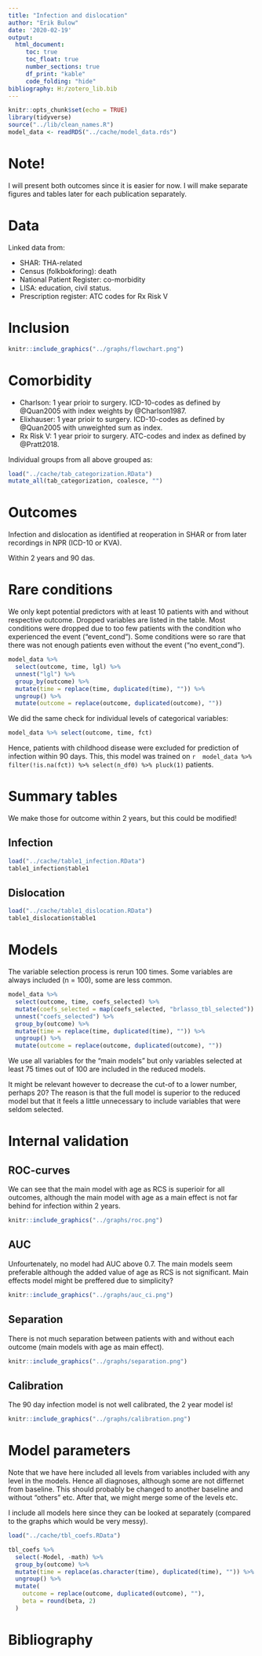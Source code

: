 ---
title: "Infection and dislocation"
author: "Erik Bulow"
date: '2020-02-19'
output: 
  html_document:
     toc: true
     toc_float: true
     number_sections: true
     df_print: "kable"
     code_folding: "hide"
bibliography: H:/zotero_lib.bib
---

```{r setup, include=FALSE}
knitr::opts_chunk$set(echo = TRUE)
library(tidyverse)
source("../lib/clean_names.R")
model_data <- readRDS("../cache/model_data.rds")
```

# Note!

I will present both outcomes since it is easier for now. I will make separate figures and tables later for each publication separately.

# Data

Linked data from:

- SHAR: THA-related
- Census (folkbokforing): death
- National Patient Register: co-morbidity
- LISA: education, civil status.
- Prescription register: ATC codes for Rx Risk V


# Inclusion

```{r}
knitr::include_graphics("../graphs/flowchart.png")
```

# Comorbidity

- Charlson: 1 year prioir to surgery. ICD-10-codes as defined by @Quan2005 with index weights by @Charlson1987.
- Elixhauser: 1 year prioir to surgery. ICD-10-codes as defined by @Quan2005 with unweighted sum as index.
- Rx Risk V: 1 year prioir to surgery. ATC-codes and index as defined by @Pratt2018.

Individual groups from all above grouped as:

```{r, message=FALSE}
load("../cache/tab_categorization.RData")
mutate_all(tab_categorization, coalesce, "")
```

# Outcomes

Infection and dislocation as identified at reoperation in SHAR or from later recordings in NPR (ICD-10 or KVA).

Within 2 years and 90 das.


# Rare conditions

We only kept potential predictors with at least 10 patients with and without respective outcome.
Dropped variables are listed in the table. Most conditions were dropped due to too few patients with the condition who experienced the event ("event_cond"). Some conditions were so rare that there was not enough patients even without the event ("no event_cond").

```{r}

model_data %>% 
  select(outcome, time, lgl) %>% 
  unnest("lgl") %>% 
  group_by(outcome) %>% 
  mutate(time = replace(time, duplicated(time), "")) %>% 
  ungroup() %>% 
  mutate(outcome = replace(outcome, duplicated(outcome), ""))

```

We did the same check for individual levels of categorical variables:

```{r}

model_data %>% select(outcome, time, fct)
```

Hence, patients with childhood disease were excluded for prediction of infection within 90 days.
This, this model was trained on `r  model_data %>% filter(!is.na(fct)) %>% select(n_df0) %>% pluck(1)` patients.


# Summary tables

We make those for outcome within 2 years, but this could be modified!

## Infection

```{r}
load("../cache/table1_infection.RData")
table1_infection$table1
```

## Dislocation

```{r}
load("../cache/table1_dislocation.RData")
table1_dislocation$table1
```


# Models

The variable selection process is rerun 100 times. Some variables are always included (n = 100), some are less common. 

```{r}
model_data %>% 
  select(outcome, time, coefs_selected) %>% 
  mutate(coefs_selected = map(coefs_selected, "brlasso_tbl_selected")) %>% 
  unnest("coefs_selected") %>% 
  group_by(outcome) %>% 
  mutate(time = replace(time, duplicated(time), "")) %>% 
  ungroup() %>% 
  mutate(outcome = replace(outcome, duplicated(outcome), ""))
```

We use all variables for the "main models" but only variables selected at least 75 times out of 100 are included in the reduced models.

It might be relevant however to decrease the cut-of to a lower number, perhaps 20? The reason is that the full model is superior to the reduced model but that it feels a little unnecessary to include variables that were seldom selected.


# Internal validation

## ROC-curves

We can see that the main model with age as RCS is superioir for all outcomes, although the main model with age as a main effect is not far behind for infection within 2 years.

```{r}
knitr::include_graphics("../graphs/roc.png")
```

## AUC

Unfourtenately, no model had AUC above 0.7. The main models seem preferable although the added value of age as RCS is not significant. Main effects model might be preffered due to simplicity?

```{r}
knitr::include_graphics("../graphs/auc_ci.png")
```

## Separation

There is not much separation between patients with and without each outcome (main models with age as main effect).

```{r}
knitr::include_graphics("../graphs/separation.png")
```


## Calibration

The 90 day infection model is not well calibrated, the 2 year model is!


```{r}
knitr::include_graphics("../graphs/calibration.png")
```

# Model parameters

Note that we have here included all levels from variables included with any level in the models. Hence all diagnoses, although some are not differnet from baseline. This should probably be changed to another baseline and without "others" etc. After that, we might merge some of the levels etc.

I include all models here since they can be looked at separately (compared to the graphs which would be very messy).

```{r}
load("../cache/tbl_coefs.RData")

tbl_coefs %>% 
  select(-Model, -math) %>% 
  group_by(outcome) %>%
  mutate(time = replace(as.character(time), duplicated(time), "")) %>% 
  ungroup() %>%
  mutate(
    outcome = replace(outcome, duplicated(outcome), ""),
    beta = round(beta, 2)
  )

```
 

# Bibliography
